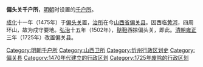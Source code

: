 {{Unreferenced|time=2020-03-14T23:59:26+00:00}}
'''偏头关千户所'''，[[明朝|明朝]]时设置的[[千户所|千户所]]。

[[成化|成化]]十一年（1475年）于[[偏头关|偏头关]]置，[[治所|治所]]在今[[山西省|山西省]][[偏关县|偏关县]]。因西临[[黄河|黄河]]，四周环山，故为戍守要地。[[弘治_(明朝)|弘治]]十五年（1502年），[[鞑靼_(蒙古)|鞑靼]]西掠偏头关，即此。[[清朝|清朝]][[雍正|雍正]]三年（1725年）改置偏关县。 

{{山西行政区划小作品}}
[[Category:明朝千户所|Category:明朝千户所]]
[[Category:山西卫所|Category:山西卫所]]
[[Category:忻州行政区划史|Category:忻州行政区划史]]
[[Category:偏关县|Category:偏关县]]
[[Category:1470年代建立的行政区划|Category:1470年代建立的行政区划]]
[[Category:1725年废除的行政区划|Category:1725年废除的行政区划]]